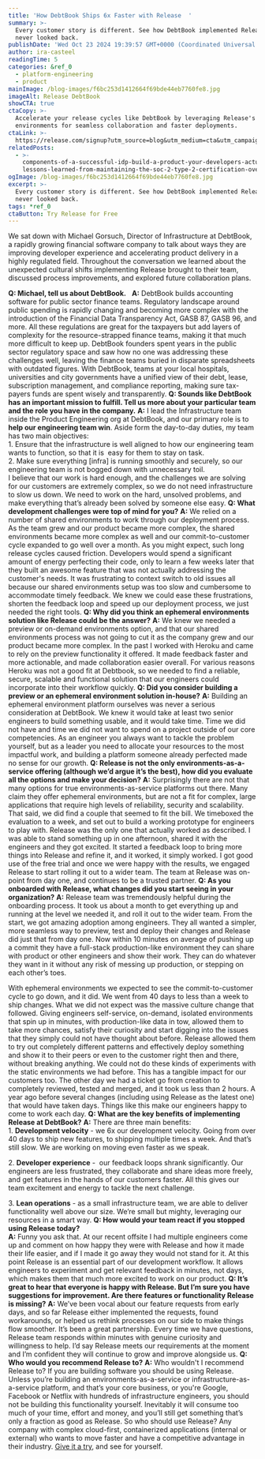 ```yaml
---
title: 'How DebtBook Ships 6x Faster with Release  '
summary: >-
  Every customer story is different. See how DebtBook implemented Release and
  never looked back.
publishDate: 'Wed Oct 23 2024 19:39:57 GMT+0000 (Coordinated Universal Time)'
author: ira-casteel
readingTime: 5
categories: &ref_0
  - platform-engineering
  - product
mainImage: /blog-images/f6bc253d1412664f69bde44eb7760fe8.jpg
imageAlt: Release DebtBook
showCTA: true
ctaCopy: >-
  Accelerate your release cycles like DebtBook by leveraging Release's on-demand
  environments for seamless collaboration and faster deployments.
ctaLink: >-
  https://release.com/signup?utm_source=blog&utm_medium=cta&utm_campaign=blog-cta&utm_content=how-debtbook-ships-6x-faster-with-release
relatedPosts:
  - >-
    components-of-a-successful-idp-build-a-product-your-developers-actually-want-to-use;
    lessons-learned-from-maintaining-the-soc-2-type-2-certification-over-the-years
ogImage: /blog-images/f6bc253d1412664f69bde44eb7760fe8.jpg
excerpt: >-
  Every customer story is different. See how DebtBook implemented Release and
  never looked back.
tags: *ref_0
ctaButton: Try Release for Free
---
```


We sat down with Michael Gorsuch, Director of Infrastructure at DebtBook, a rapidly growing financial software company to talk about ways they are improving developer experience and accelerating product delivery in a highly regulated field. Throughout the conversation we learned about the unexpected cultural shifts implementing Release brought to their team, discussed process improvements, and explored future collaboration plans.

‍**Q: Michael, tell us about DebtBook.**  
**A:** DebtBook builds accounting software for public sector finance teams. Regulatory landscape around public spending is rapidly changing and becoming more complex with the introduction of the Financial Data Transparency Act, GASB 87, GASB 96, and more. All these regulations are great for the taxpayers but add layers of complexity for the resource-strapped finance teams, making it that much more difficult to keep up. DebtBook founders spent years in the public sector regulatory space and saw how no one was addressing these challenges well, leaving the finance teams buried in disparate spreadsheets with outdated figures. With DebtBook, teams at your local hospitals, universities and city governments have a unified view of their debt, lease, subscription management, and compliance reporting, making sure tax-payers funds are spent wisely and transparently.
**Q: Sounds like DebtBook has an important mission to fulfill. Tell us more about your particular team and the role you have in the company.**
**A:** I lead the Infrastructure team inside the Product Engineering org at DebtBook, and our primary role is to **help our engineering team win**. Aside form the day-to-day duties, my team has two main objectives:  
1\. Ensure that the infrastructure is well aligned to how our engineering team wants to function, so that it is  easy for them to stay on task.  
2\. Make sure everything \[infra\] is running smoothly and securely, so our engineering team is not bogged down with unnecessary toil.  
I believe that our work is hard enough, and the challenges we are solving for our customers are extremely complex, so we do not need infrastructure to slow us down. We need to work on the hard, unsolved problems, and make everything that’s already been solved by someone else easy.
**Q: What development challenges were top of mind for you?**
**A:** We relied on a number of shared environments to work through our deployment process. As the team grew and our product became more complex, the shared environments became more complex as well and our commit-to-customer cycle expanded to go well over a month. As you might expect, such long release cycles caused friction. Developers would spend a significant amount of energy perfecting their code, only to learn a few weeks later that they built an awesome feature that was not actually addressing the customer's needs. It was frustrating to context switch to old issues all because our shared environments setup was too slow and cumbersome to accommodate timely feedback. We knew we could ease these frustrations, shorten the feedback loop and speed up our deployment process, we just needed the right tools.
**Q: Why did you think an ephemeral environments solution like Release could be the answer?**
**A:** We knew we needed a preview or on-demand environments option, and that our shared environments process was not going to cut it as the company grew and our product became more complex. In the past I worked with Heroku and came to rely on the preview functionality it offered. It made feedback faster and more actionable, and made collaboration easier overall. For various reasons Heroku was not a good fit at Debtbook, so we needed to find a reliable, secure, scalable and functional solution that our engineers could incorporate into their workflow quickly.
**Q: Did you consider building a preview or an ephemeral environment solution in-house?**
**A:** Building an ephemeral environment platform ourselves was never a serious consideration at DebtBook. We knew it would take at least two senior engineers to build something usable, and it would take time. Time we did not have and time we did not want to spend on a project outside of our core competencies. As an engineer you always want to tackle the problem yourself, but as a leader you need to allocate your resources to the most impactful work, and building a platform someone already perfected made no sense for our growth.
**Q: Release is not the only environments-as-a-service offering (although we’d argue it’s the best), how did you evaluate all the options and make your decision?**
**A:** Surprisingly there are not that many options for true environments-as-service platforms out there. Many claim they offer ephemeral environments, but are not a fit for complex, large applications that require high levels of reliability, security and scalability. That said, we did find a couple that seemed to fit the bill. We timeboxed the evaluation to a week, and set out to build a working prototype for engineers to play with. Release was the only one that actually worked as described. I was able to stand something up in one afternoon, shared it with the engineers and they got excited. It started a feedback loop to bring more things into Release and refine it, and it worked, it simply worked. I got good use of the free trial and once we were happy with the results, we engaged Release to start rolling it out to a wider team. The team at Release was on-point from day one, and continues to be a trusted partner.
**Q: As you onboarded with Release, what changes did you start seeing in your organization?**
**A:** Release team was tremendously helpful during the onboarding process. It took us about a month to get everything up and running at the level we needed it, and roll it out to the wider team. From the start, we got amazing adoption among engineers. They all wanted a simpler, more seamless way to preview, test and deploy their changes and Release did just that from day one. Now within 10 minutes on average of pushing up a commit they have a full-stack production-like environment they can share with product or other engineers and show their work. They can do whatever they want in it without any risk of messing up production, or stepping on each other’s toes.

With ephemeral environments we expected to see the commit-to-customer cycle to go down, and it did. We went from 40 days to less than a week to ship changes. What we did not expect was the massive culture change that followed. Giving engineers self-service, on-demand, isolated environments that spin up in minutes, with production-like data in tow, allowed them to take more chances, satisfy their curiosity and start digging into the issues that they simply could not have thought about before. Release allowed them to try out completely different patterns and effectively deploy something and show it to their peers or even to the customer right then and there, without breaking anything. We could not do these kinds of experiments with the static environments we had before. This has a tangible impact for our customers too. The other day we had a ticket go from creation to completely reviewed, tested and merged, and it took us less than 2 hours. A year ago before several changes (including using Release as the latest one) that would have taken days. Things like this make our engineers happy to come to work each day.
**Q: What are the key benefits of implementing Release at DebtBook?**
**A:** There are three main benefits:  
1\. **Development velocity** - we 6x our development velocity. Going from over 40 days to ship new features, to shipping multiple times a week. And that’s still slow. We are working on moving even faster as we speak.

2\. **Developer experience** \-  our feedback loops shrank significantly. Our engineers are less frustrated, they collaborate and share ideas more freely, and get features in the hands of our customers faster. All this gives our team excitement and energy to tackle the next challenge.

3\. **Lean operations** - as a small infrastructure team, we are able to deliver functionality well above our size. We’re small but mighty, leveraging our resources in a smart way.
**Q: How would your team react if you stopped using Release today?**  
**A:** Funny you ask that. At our recent offsite I had multiple engineers come up and comment on how happy they were with Release and how it made their life easier, and if I made it go away they would not stand for it. At this point Release is an essential part of our development workflow. It allows engineers to experiment and get relevant feedback in minutes, not days, which makes them that much more excited to work on our product.
**Q: It’s great to hear that everyone is happy with Release. But I’m sure you have suggestions for improvement. Are there features or functionality Release is missing?**
**A:** We’ve been vocal about our feature requests from early days, and so far Release either implemented the requests, found workarounds, or helped us rethink processes on our side to make things flow smoother. It’s been a great partnership. Every time we have questions, Release team responds within minutes with genuine curiosity and willingness to help. I’d say Release meets our requirements at the moment and I’m confident they will continue to grow and improve alongside us.
**Q: Who would you recommend Release to?**
**A:** Who wouldn't I recommend Release to? If you are building software you should be using Release. Unless you’re building an environments-as-a-service or infrastructure-as-a-service platform, and that’s your core business, or you're Google, Facebook or Netflix with hundreds of infrastructure engineers, you should not be building this functionality yourself. Inevitably it will consume too much of your time, effort and money, and you’ll still get something that’s only a fraction as good as Release. So who should use Release? Any company with complex cloud-first, containerized applications (internal or external) who wants to move faster and have a competitive advantage in their industry. [Give it a try](https://release.com/signup), and see for yourself.
